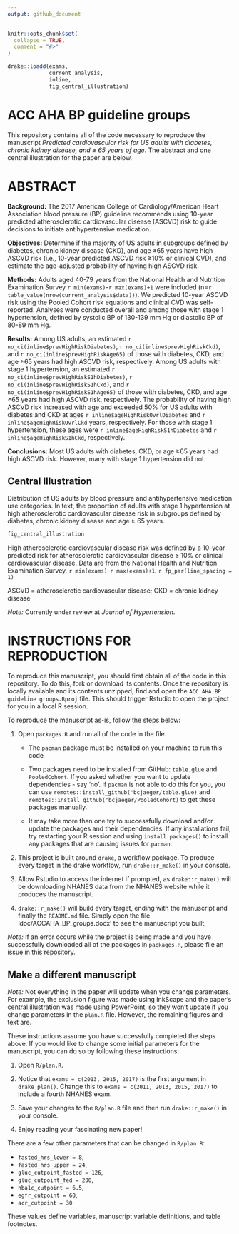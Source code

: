 ```yaml
---
output: github_document
---
```


<!-- README.md is generated from README.Rmd. Please edit that file -->

```r
knitr::opts_chunk$set(
  collapse = TRUE,
  comment = "#>"
)

drake::loadd(exams,
             current_analysis,
             inline,
             fig_central_illustration)

```

# ACC AHA BP guideline groups

This repository contains all of the code necessary to reproduce the manuscript _Predicted cardiovascular risk for US adults with diabetes, chronic kidney disease, and ≥ 65 years of age_. The abstract and one central illustration for the paper are below. 

# ABSTRACT

__Background:__ The 2017 American College of Cardiology/American Heart Association blood pressure (BP) guideline recommends using 10-year predicted atherosclerotic cardiovascular disease (ASCVD) risk to guide decisions to initiate antihypertensive medication.

__Objectives:__ Determine if the majority of US adults in subgroups defined by diabetes, chronic kidney disease (CKD), and age ≥65 years have high ASCVD risk (i.e., 10-year predicted ASCVD risk ≥10% or clinical CVD), and estimate the age-adjusted probability of having high ASCVD risk.

__Methods:__ Adults aged 40-79 years from the National Health and Nutrition Examination Survey `r min(exams)`-`r max(exams)+1` were included (n=`r table_value(nrow(current_analysis$data))`). We predicted 10-year ASCVD risk using the Pooled Cohort risk equations and clinical CVD was self-reported. Analyses were conducted overall and among those with stage 1 hypertension, defined by systolic BP of 130-139 mm Hg or diastolic BP of 80-89 mm Hg.

__Results:__ Among US adults, an estimated `r no_ci(inline$prevHighRiskDiabetes)`, `r no_ci(inline$prevHighRiskCkd)`, and `r no_ci(inline$prevHighRiskAge65)` of those with diabetes, CKD, and age ≥65 years had high ASCVD risk, respectively. Among US adults with stage 1 hypertension, an estimated `r no_ci(inline$prevHighRiskS1hDiabetes)`, `r no_ci(inline$prevHighRiskS1hCkd)`, and `r no_ci(inline$prevHighRiskS1hAge65)` of those with diabetes, CKD, and age ≥65 years had high ASCVD risk, respectively. The probability of having high ASCVD risk increased with age and exceeded 50% for US adults with diabetes and CKD at ages `r inline$ageHighRiskOvrlDiabetes` and `r inline$ageHighRiskOvrlCkd` years, respectively. For those with stage 1 hypertension, these ages were `r inline$ageHighRiskS1hDiabetes` and `r inline$ageHighRiskS1hCkd`, respectively.

__Conclusions:__ Most US adults with diabetes, CKD, or age ≥65 years had high ASCVD risk. However, many with stage 1 hypertension did not. 

## Central Illustration

Distribution of US adults by blood pressure and antihypertensive medication use categories. In text, the proportion of adults with stage 1 hypertension at high atherosclerotic cardiovascular disease risk in subgroups defined by diabetes, chronic kidney disease and age ≥ 65 years.

```r
fig_central_illustration
```

High atherosclerotic cardiovascular disease risk was defined by a 10-year predicted risk for atherosclerotic cardiovascular disease ≥ 10% or clinical cardiovascular disease. Data are from the National Health and Nutrition Examination Survey, `r min(exams)`-`r max(exams)+1`.
`r fp_par(line_spacing = 1)`

ASCVD = atherosclerotic cardiovascular disease; CKD = chronic kidney disease

_Note:_ Currently under review at _Journal of Hypertension_.

# INSTRUCTIONS FOR REPRODUCTION

To reproduce this manuscript, you should first obtain all of the code in this repository. To do this, fork or download its contents. Once the repository is locally available and its contents unzipped, find and open the `ACC AHA BP guideline groups.Rproj` file. This should trigger Rstudio to open the project for you in a local R session.

To reproduce the manuscript as-is, follow the steps below: 

1. Open `packages.R` and run all of the code in the file. 

    + The `pacman` package must be installed on your machine to run this code
    
    + Two packages need to be installed from GitHub: `table.glue` and `PooledCohort`. If you asked whether you want to update dependencies - say 'no'. If `pacman` is not able to do this for you, you can use `remotes::install_github('bcjaeger/table.glue)` and `remotes::install_github('bcjaeger/PooledCohort)` to get these packages manually.
    
    + It may take more than one try to successfully download and/or update the packages and their dependencies. If any installations fail, try restarting your R session and using `install.packages()` to install any packages that are causing issues for `pacman`.
  
2. This project is built around `drake`, a workflow package. To produce every target in the drake workflow, run `drake::r_make()` in your console.

3. Allow Rstudio to access the internet if prompted, as `drake::r_make()` will be downloading NHANES data from the NHANES website while it produces the manuscript. 

4. `drake::r_make()` will build every target, ending with the manuscript and finally the `README.md` file. Simply open the file 'doc/ACCAHA_BP_groups.docx' to see the manuscript you built.

_Note:_ If an error occurs while the project is being made and you have successfully downloaded all of the packages in `packages.R`, please file an issue in this repository. 

## Make a different manuscript

_Note:_ Not everything in the paper will update when you change parameters. For example, the exclusion figure was made using InkScape and the paper's central illustration was made using PowerPoint, so they won't update if you change parameters in the `plan.R` file. However, the remaining figures and text are. 

These instructions assume you have successfully completed the steps above. If you would like to change some initial parameters for the manuscript, you can do so by following these instructions: 

1. Open `R/plan.R`.

2. Notice that `exams = c(2013, 2015, 2017)` is the first argument in `drake_plan()`. Change this to `exams = c(2011, 2013, 2015, 2017)` to include a fourth NHANES exam. 

3. Save your changes to the `R/plan.R` file and then run `drake::r_make()` in your console.

4. Enjoy reading your fascinating new paper!

There are a few other parameters that can be changed in `R/plan.R`:

- `fasted_hrs_lower = 8`,
- `fasted_hrs_upper = 24`,
- `gluc_cutpoint_fasted = 126`,
- `gluc_cutpoint_fed = 200`,
- `hba1c_cutpoint = 6.5`,
- `egfr_cutpoint = 60`,
- `acr_cutpoint = 30`

These values define variables, manuscript variable definitions, and table footnotes.
